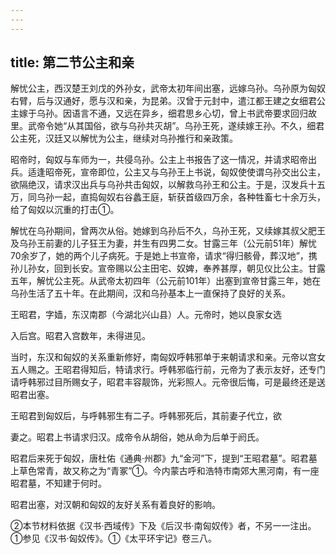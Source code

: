 ```yaml
---
---
---
```

title: 第二节公主和亲
---



解忧公主，西汉楚王刘戊的外孙女，武帝太初年间出塞，远嫁乌孙。乌孙原为匈奴右臂，后与汉通好，愿与汉和亲，为昆弟。汉曾于元封中，遣江都王建之女细君公主嫁于乌孙。因语言不通，又远在异乡，细君思乡心切，曾上书武帝要求回归故里。武帝令她“从其国俗，欲与乌孙共灭胡”。乌孙王死，遂续嫁王孙。不久，细君公主死，汉廷又以解忧为公主，继续对乌孙推行和亲政策。

昭帝时，匈奴与车师为一，共侵乌孙。公主上书报告了这一情况，并请求昭帝出兵。适逢昭帝死，宣帝即位，公主又与乌孙王上书说，匈奴使使谓乌孙交出公主，欲隔绝汉，请求汉出兵与乌孙共击匈奴，以解救乌孙王和公主。于是，汉发兵十五万，同乌孙一起，直捣匈奴右谷蠡王庭，斩获首级四万余，各种牲畜七十余万头，给了匈奴以沉重的打击①。

解忧在乌孙期间，曾两次从俗。她嫁到乌孙后不久，乌孙王死，又续嫁其叔父肥王及乌孙王前妻的儿子狂王为妻，并生有四男二女。甘露三年（公元前51年）解忧70余岁了，她的两个儿子病死。于是她上书宣帝，请求“得归骸骨，葬汉地”，携孙儿孙女，回到长安。宣帝赐以公主田宅、奴婢，奉养甚厚，朝见仪比公主。甘露五年，解忧公主死。从武帝太初四年（公元前101年）出塞到宣帝甘露三年，她在乌孙生活了五十年。在此期间，汉和乌孙基本上一直保持了良好的关系。

王昭君，字嫱，东汉南郡（今湖北兴山县）人。元帝时，她以良家女选

入后宫。昭君入宫数年，未得进见。

当时，东汉和匈奴的关系重新修好，南匈奴呼韩邪单于来朝请求和亲。元帝以宫女五人赐之。王昭君得知后，特请求行。呼韩邪临行前，元帝为了表示友好，还专门请呼韩邪过目所赐女子，昭君丰容靓饰，光彩照人。元帝很后悔，可是最终还是送昭君出塞。

王昭君到匈奴后，与呼韩邪生有二子。呼韩邪死后，其前妻子代立，欲

妻之。昭君上书请求归汉。成帝令从胡俗，她从命为后单于阏氏。

昭君后来死于匈奴，唐杜佑《通典·州郡》九“金河”下，提到“王昭君墓”。昭君墓上草色常青，故又称之为“青冢”①。今内蒙古呼和浩特市南郊大黑河南，有一座昭君墓，不知建于何时。

昭君出塞，对汉朝和匈奴的友好关系有着良好的影响。

②本节材料依据《汉书·西域传》下及《后汉书·南匈奴传》者，不另一一注出。①参见《汉书·匈奴传》。①《太平环宇记》卷三八。
